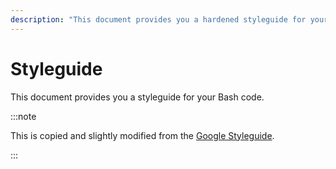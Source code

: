 ```yaml
---
description: "This document provides you a hardened styleguide for your bash code."
---
```



# Styleguide

This document provides you a styleguide for your Bash code.

:::note

This is copied and slightly modified from the [Google Styleguide](https://google.github.io/styleguide/shellguide.html).

:::

<DocCardList />